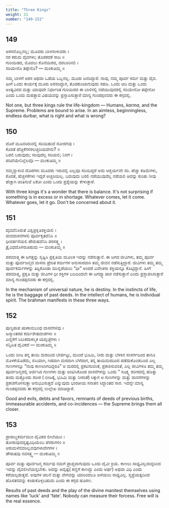 ```yaml
---
title: "Three Kings"
weight: 31
number: "149-152"
---
```


## 149

ಅರಸನೊಬ್ಬನಲ್ಲ; ಮೂವರು ಬಾಳನಾಳುವರು ।  
ನರ ಕರುಮ ದೈವಗಳು; ತೊಡಕದಕೆ ಸಾಜ ॥  
ಗುರಿಯಿಡದ, ಮೊದಲು ಕೊನೆಯಿರದ, ದರಬಾರಿನಲಿ ।  
ಸರಿಯೇನೊ ತಪ್ಪೇನೊ? — ಮಂಕುತಿಮ್ಮ ॥

ನಮ್ಮ ಬಾಳಿಗೆ ಅರಸ ಅಥವಾ ಒಡೆಯ ಒಬ್ಬನಲ್ಲ. ಮೂರು ಜನರಿದ್ದಾರೆ. ನಾವು, ನಮ್ಮ ಪೂರ್ವ ಕರ್ಮ ಮತ್ತು ದೈವ. ಹೀಗೆ ಒಂದು ಕಾರ್ಯಕ್ಕೆ ಮೂರು ಅರಸರಿದ್ದಾಗ, ತೊಡಕುಂಟಾಗುವುದು ಸಹಜ. ಒಂದು ಆದಿ ಮತ್ತು ಒಂದು ಅಂತ್ಯವಿರದ ಮತ್ತು ಯಾವುದೇ ನಿರ್ಧಾರಿತ ಗುರಿಯಿರದ ಈ ಬಾಳಿನಲ್ಲಿ ನಡೆಯುವುದರಲ್ಲಿ ಸರಿಯೇನೋ ತಪ್ಪೇನೋ ಎಂದು ಒಂದು ಮಹತ್ತಾದ ವಿಷಯವನ್ನು ಪ್ರಸ್ತಾಪಿಸುತ್ತಾರೆ ಮಾನ್ಯ ಗುಂಡಪ್ಪನವರು ಈ ಕಗ್ಗದಲ್ಲಿ.

Not one, but three kings rule the life-kingdom — Humans, _karma_, and the Supreme. Problems are bound to arise. In an aimless, beginningless, endless durbar, what is right and what is wrong?

## 150

ದೊರೆ ಮೂವರಿರುವಲ್ಲಿ ಸರಿಯಿಹುದೆ ಸೋಜಿಗವು ।  
ಕೊರತೆ ಹೆಚ್ಚಿಕೆಗಳಿರಲಚ್ಚರಿಯದೇನು? ॥  
ಬರಲಿ ಬರುವುದು; ಸರಿವುದೆಲ್ಲ ಸರಿಯಲಿ; ನಿನಗೆ ।  
ಪರಿವೆಯೇನಿಲ್ಲೆಲವೊ — ಮಂಕುತಿಮ್ಮ ॥

ನಮ್ಮನ್ನಾಳುವ ದೊರಗಳು ಮೂವರು ಇರುವಲ್ಲಿ ಎಲ್ಲವೂ ಸರಿಯಿದ್ದರೆ ಅದು ಆಶ್ಚರ್ಯವೇ ಸರಿ. ಹೆಚ್ಚು ಕಡಿಮೆಗಳು, ಕೊರತೆ, ಹೆಚ್ಚಳಿಕೆಗಳು ಇದ್ದರೆ ಅಚ್ಚರಿಯಿಲ್ಲ. ಬರುವುದು ಬರಲಿ ನಡೆಯುವುದೆಲ್ಲ ನಡೆಯಲಿ ಅದನ್ನು ಕುರಿತು ನೀವು ಹೆಚ್ಚಾಗಿ ಚಿಂತಿಸುವೆ ಏಕೋ ಎಂದು ಒಂದು ಪ್ರಶ್ನೆಯನ್ನು ಕೇಳುತ್ತಾರೆ.

With three kings it's a wonder that there is balance. It's not surprising if something is in excess or in shortage. Whatever comes, let it come. Whatever goes, let it go. Don't be concerned about it.

## 151

ದೈವವೆನಿಸಿರುತೆ ವಿಶ್ವಪ್ರಕೃತಿಶಕ್ತಿಯಲಿ ।  
ಜೀವವಾಸನೆಗಳಲಿ ಪೂರ್ವಕೃತವೆನಿಸಿ ॥  
ಧೀವರ್ತನೆಯಲಿ ಪೌರುಷವೆನಿಸಿ ಪರಸತ್ತ್ವ ।  
ತ್ರೈವಿಧದೊಳಿರುತಿಹುದು — ಮಂಕುತಿಮ್ಮ ॥

ಪರಮಾತ್ಮ ಈ ಜಗತ್ತನ್ನು ಸೃಷ್ಟಿಸಿ ಪ್ರಕೃತಿಯ ಮೂಲಕ ಇದನ್ನು ನಡೆಸುತ್ತಾನೆ. ಈ ಜಗದ ಜೀವಿಗಳು, ತಮ್ಮ ಪೂರ್ವ ಮತ್ತು ಪೂರ್ವಜನ್ಮದ ವಾಸನಾ ಪ್ರೇರಿತ ಕರ್ಮಗಳ ಅನುಸಾರವಾಗಿ ತಮ್ಮ ಜೀವನ ನಡೆಸುತ್ತಿದ್ದಾರೆ. ಜೀವಿಗಳು ತಮ್ಮ ತಮ್ಮ ಪೂರ್ವಕರ್ಮಗಳನ್ನು ತಿದ್ದಿಕೊಂಡು ಮುನ್ನಡೆಯಲು “ಧೀ” ಅಂದರೆ ವಿವೇಚನಾ ಶಕ್ತಿಯನ್ನೂ ಕೊಟ್ಟಿದ್ದಾನೆ. ಹೀಗೆ ಪರಮಾತ್ಮ, ಪ್ರಕೃತಿ ಮತ್ತು ಜೀವಿಗಳ ಧೀ ಶಕ್ತಿಗಳ ಬಲದಿಂದಲೇ ಈ ಜಗದ್ವ್ಯಾಪಾರ ನಡೆಸುತ್ತಾನೆ ಎಂದು ಪ್ರಸ್ತಾಪಸಿಸುತ್ತಾರೆ ಮಾನ್ಯ ಗುಂಡಪ್ಪನವರು ಈ ಕಗ್ಗದಲ್ಲಿ.

In the mechanism of universal nature, he is destiny. In the instincts of life, he is the baggage of past deeds. In the intellect of humans, he is individual spirit. The brahman manifests in these three ways.

## 152

ಪುಣ್ಯಪಾಪ ಋಣಾನುಬಂಧ ವಾಸನೆಗಳಿವು ।  
ಜನ್ಮಾಂತರದ ಕರ್ಮಶೇಷದಂಶಗಳು ॥  
ಎಣ್ಣಿಕೆಗೆ ಸಿಲುಕದಾಕಸ್ಮಿಕ ಯದೃಚ್ಛೆಗಳು ।  
ಸನ್ನಿಹಿತ ದೈವಿಕದೆ — ಮಂಕುತಿಮ್ಮ ॥

ಒಂದು ಬೀಜ ತನ್ನ ತಾಯಿ ಮರದಿಂದ ಬೇರ್ಪಟ್ಟು, ಮುಂದೆ ಭೂಮಿ, ನೀರು ಮತ್ತು ಬೆಳಕಿನ ಸಂಸರ್ಗದಿಂದ ತಾನೂ ಮೊಳಕೆಯೊಡೆದು, ಸಸಿಯಾಗಿ, ಗಿಡವಾಗಿ ಮರವಾಗಿ ಬೆಳೆದಾಗ, ತನ್ನ ತಾಯಿಮರದಿಂದ ಪಡೆದುಕೊಂಡಬಂದ ಎಲ್ಲ ಗುಣಗಳನ್ನೂ “ನಾವು ಕಾಣಲಾಗದಿದ್ದರೂ” ಆ ಮರದಲ್ಲಿ ಪ್ರಕಟಿಸುವಂತೆ, ಪ್ರಕಾಶಿಸುವಂತೆ, ಎಲ್ಲ ಜೀವಿಗಳೂ ತಮ್ಮ ತಮ್ಮ ಪೂರ್ವಜನ್ಮದಲ್ಲಿ ಆರ್ಜಿಸಿದ ಗುಣಗಳು ಮತ್ತು ಅಂಟಿಸಿಕೊಂಡ ವಾಸನೆಗಳನ್ನು ಒಂದು ” ಸೂಕ್ಷ್ಮ ಶರೀರದಲ್ಲಿ ಹೊತ್ತು ತಂದು ಮತ್ತೊಂದು ಶರೀರ ( ಬೀಜಕ್ಕೆ, ಭೂಮಿ ಮತ್ತು ನೀರಂತೆ) ಸಿಕ್ಕಾಗ ಆ ಗುಣಗಳನ್ನು ಮತ್ತು ವಾಸನೆಗಳನ್ನು ಪ್ರಕಾಶಗೊಳಿಸುತ್ತಾ ಅನುಭವಿಸುತ್ತವೆ ಎನ್ನುವುದು ಭಾರತೀಯ ಸನಾತನ ಸಿದ್ಧಾಂತದ ಸಾರ. ಇದನ್ನೇ ಮಾನ್ಯ ಗುಂಡಪ್ಪನವರು ಈ ಕಗ್ಗದಲ್ಲಿ ಉಲ್ಲೇಖ ಮಾಡಿದ್ದಾರೆ.

Good and evils, debts and favors, remnants of deeds of previous births, immeasurable accidents, and co-incidences — the Supreme brings them all closer.

## 153

ಪ್ರಾರಾಬ್ಧಕರ್ಮಮುಂ ದೈವಿಕದ ಲೀಲೆಯುಂ ।  
ತೋರುವುವದೃಷ್ಟವಿಧಿಯೆಂಬ ಪೆಸರುಗಳಿಂ ॥  
ಆರುಮಳೆವವರಿಲ್ಲವವುಗಳಾವೇಗಗಳ ।  
ಪೌರುಷವು ನವಸತ್ತ್ವ — ಮಂಕುತಿಮ್ಮ ॥

ಪೂರ್ವ ಮತ್ತು ಪೂರ್ವಜನ್ಮ ಕರ್ಮವು ನಮಗೆ ಪ್ರಾಪ್ತವಾಗುವುದು ಒಂದು ದೈವೀ ಕ್ರಿಯೆ. ಕಾಣಲು ಸಾಧ್ಯವಿಲ್ಲವಾದ್ದರಿಂದ ಇದನ್ನು ದೈವಲೀಲೆಯನ್ನಬೇಕು. ಅದನ್ನು ಅದೃಷ್ಟ( ಕಣ್ಣಿಗೆ ಕಾಣದ್ದು ಎಂದು ಅರ್ಥ) ಅಥವಾ ವಿಧಿ ಎಂದು ಕರೆಯಲ್ಪಡುತ್ತದೆ. ಅವುಗಳ ಚಲನೆ ಮತ್ತು ವೇಗವನ್ನು ಯಾರಿಂದಲೂ ಅಳೆಯಲು ಸಾಧ್ಯವಿಲ್ಲ. ಸ್ವಪ್ರಯತ್ನದಿಂದ ಹೊಸತನವನ್ನು ಕಂಡುಕೊಳ್ಳಬಹುದು ಎಂದು ಈ ಕಗ್ಗದ ಹೂರಣ.

Results of past deeds and the play of the divine manitest themseIves using names like 'luck' and 'fate'. Nobody can measure their forcess. Free will is the real essence.
